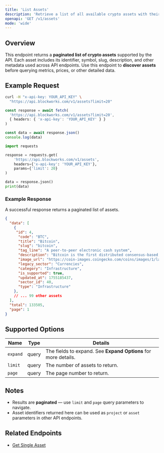 ```yaml
---
title: 'List Assets'
description: 'Retrieve a list of all available crypto assets with their key metadata'
openapi: 'GET /v1/assets'
mode: 'wide'
---
```


## Overview

This endpoint returns a **paginated list of crypto assets** supported by the API.
Each asset includes its identifier, symbol, slug, description, and other metadata used across API endpoints.
Use this endpoint to **discover assets** before querying metrics, prices, or other detailed data.

## Example Request

<CodeGroup>

```bash cURL
curl -H "x-api-key: YOUR_API_KEY" \
  "https://api.blockworks.com/v1/assets?limit=20"
```

```typescript TypeScript
const response = await fetch(
  'https://api.blockworks.com/v1/assets?limit=20',
  { headers: { 'x-api-key': 'YOUR_API_KEY' } }
)

const data = await response.json()
console.log(data)
```

```python Python
import requests

response = requests.get(
    'https://api.blockworks.com/v1/assets',
    headers={'x-api-key': 'YOUR_API_KEY'},
    params={'limit': 20}
)

data = response.json()
print(data)
```

</CodeGroup>

### Example Response

A successful response returns a paginated list of assets.

```json
{
  "data": [
    {
     "id": 4,
      "code": "BTC",
      "title": "Bitcoin",
      "slug": "bitcoin",
      "tag_line": "A peer-to-peer electronic cash system",
      "description": "Bitcoin is the first distributed consensus-based, censorship-resistant, permissionless, peer-to-peer payment settlement network with a provably scarce, programmable, native currency. Bitcoin (BTC), the native asset of the Bitcoin blockchain, is the world's first digital currency without a central bank or administrator. The Bitcoin network is an emergent decentralized monetary institution that exists through the interplay between full nodes, miners, and developers. It is set by a social contract that is created and opted into by the users of the network and hardened through game theory and cryptography. Bitcoin is the first, oldest, and largest cryptocurrency in the world.",
      "image_url": "https://coin-images.coingecko.com/coins/images/1/large/bitcoin.png?1696501400",
      "legacy_sector": "Currencies",
      "category": "Infrastructure",
      "is_supported": true,
      "updated_at": 1755185437,
      "sector_id": 40,
      "type": "Infrastructure"
    },
    // ... 99 other assets
  ],
  "total": 133505,
  "page": 1
}
```

## Supported Options

| Name | Type | Details |
| - | - | - |
| `expand` | query | The fields to expand. See **Expand Options** for more details. |
| `limit` | query | The number of assets to return. |
| `page` | query | The page number to return. |

## Notes

- Results are **paginated** — use `limit` and `page` query parameters to navigate.
- Asset identifiers returned here can be used as `project` or `asset` parameters in other API endpoints.

## Related Endpoints

- [Get Single Asset](/api-reference/assets/get-single)
